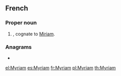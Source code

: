 ==French==

===Proper noun===
{{fr-proper noun}}

# {{given name|female|lang=fr}}, cognate to [[Miriam]].

===Anagrams===
* {{l|fr|Miryam}}

[[el:Myriam]]
[[es:Myriam]]
[[fr:Myriam]]
[[pl:Myriam]]
[[th:Myriam]]